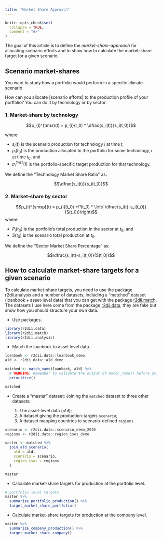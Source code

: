 ```yaml
---
title: "Market Share Approach"
---
```


```r
knitr::opts_chunk$set(
  collapse = TRUE,
  comment = "#>"
)
```

The goal of this article is to define the _market-share-approach_ for allocating scenario efforts and to show how to calculate the market-share target for a given scenario.

## Scenario market-shares

You want to study how a portfolio would perform in a specific climate scenario. 

How can you allocate [scenario efforts] to the production profile of your portfolio? You can do it by technology or by sector.

### 1. Market-share by technology

$$p_{i}^{tmsr}(t) = p_{i}(t_0) * \dfrac{s_i(t)}{s_i(t_0)}$$

where:

* $s_i(t)$ is the scenario production for technology $i$ at time $t$,
* $p_{i}(t_0)$ is the production allocated to the portfolio for some technology, $i$ at time $t_0$, and
* $p_{i}^{tmsr}(t)$ is the portfolio-specific target production for that technology.

We define the "Technology Market Share Ratio" as:

$$\dfrac{s_i(t)}{s_i(t_0)}$$

### 2. Market-share by sector

$$p_{i}^{smsp}(t) = p_{i}(t_0) +P(t_0) * \left( \dfrac{s_i(t)-s_i(t_0)}{S(t_0)}\right)$$
where:

* $P_i(t_0)$ is the portfolio's total production in the sector at $t_0$, and
* $S(t_0)$ is the scenario total production at $t_0$.

We define the "Sector Market Share Percentage" as:

$$\dfrac{s_i(t)-s_i(t_0)}{S(t_0)}$$

## How to calculate market-share targets for a given scenario

To calculate market-share targets, you need to use the package r2dii.analysis and a number of datasets, including a "matched" dataset (loanbook + asset-level data) that you can get with the package [r2dii.match](https://2degreesinvesting.github.io/r2dii.match/). The datasets I use here come from the package [r2dii.data](https://2degreesinvesting.github.io/r2dii.data/); they are fake but show how you should structure your own data.

* Use packages.

```r
library(r2dii.data)
library(r2dii.match)
library(r2dii.analysis)
```

* Match the loanbook to asset level data.

```r
loanbook <- r2dii.data::loanbook_demo
ald <- r2dii.data::ald_demo

matched <- match_name(loanbook, ald) %>%
  # WARNING: Remember to validate the output of match_name() before prioritize()
  prioritize()

matched
```

* Create a "master" dataset: Joining the `matched` dataset to three other datasets:

    1. The asset-level data (`ald`);
    2. A dataset giving the production-targets `scenario`;
    3. A dataset mapping countries to scenario-defined `regions`.

```r
scenario <- r2dii.data::scenario_demo_2020
regions <- r2dii.data::region_isos_demo

master <- matched %>% 
  join_ald_scenario(
    ald = ald, 
    scenario = scenario, 
    region_isos = regions
  )

master
```

* Calculate market-share targets for production at the portfolio level.

```r
# portfolio level targets
master %>%
  summarize_portfolio_production() %>%
  target_market_share_portfolio()
```

* Calculate market-share targets for production at the company level.

```r
master %>%
  summarize_company_production() %>%
  target_market_share_company()
```
